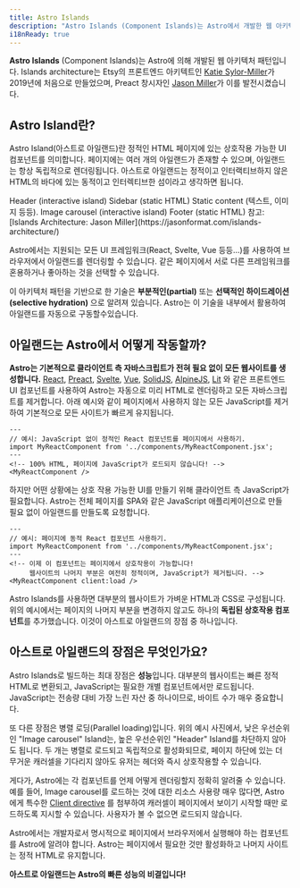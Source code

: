 ```yaml
---
title: Astro Islands
description: "Astro Islands (Component Islands)는 Astro에서 개발한 웹 아키텍처 패턴입니다. Islands architecture는 Etsy의 프론트엔드 엔지니어인 Katie Sylor-Miller가 2019년에 처음 만들었으며, Preact의 창시자인 Jason Miller이 발전시켰왔습니다."
i18nReady: true
---
```



**Astro Islands** (Component Islands)는 Astro에 의해 개발된 웹 아키텍처 패턴입니다. Islands architecture는 Etsy의 프론트엔드 아키텍트인 [Katie Sylor-Miller](https://twitter.com/ksylor)가 2019년에 처음으로 만들었으며, Preact 창시자인 [Jason Miller](https://jasonformat.com/islands-architecture/)가 이를 발전시켰습니다.

## Astro Island란?

Astro Island(아스트로 아일랜드)란 정적인 HTML 페이지에 있는 상호작용 가능한 UI 컴포넌트를 의미합니다. 페이지에는 여러 개의 아일랜드가 존재할 수 있으며, 아일랜드는 항상 독립적으로 렌더링됩니다. 아스트로 아일랜드는 정적이고 인터랙티브하지 않은 HTML의 바다에 있는 동적이고 인터렉티브한 섬이라고 생각하면 됩니다.

<IslandsDiagram>
  <Fragment slot="headerApp">Header (interactive island)</Fragment>
  <Fragment slot="sidebarApp">Sidebar (static HTML)</Fragment>
  <Fragment slot="main">
    Static content (텍스트, 이미지 등등).
  </Fragment>
  <Fragment slot="carouselApp">Image carousel (interactive island)</Fragment>
  <Fragment slot="footer">Footer (static HTML)</Fragment>
  <Fragment slot="source">참고: [Islands Architecture: Jason Miller](https://jasonformat.com/islands-architecture/)</Fragment>
</IslandsDiagram>

Astro에서는 지원되는 모든 UI 프레임워크(React, Svelte, Vue 등등...)를 사용하여 브라우저에서 아일랜드를 렌더링할 수 있습니다. 같은 페이지에서 서로 다른 프레임워크를 혼용하거나 좋아하는 것을 선택할 수 있습니다.

이 아키텍처 패턴을 기반으로 한 기술은 **부분적인(partial)** 또는 **선택적인 하이드레이션(selective hydration)** 으로 알려져 있습니다. Astro는 이 기술을 내부에서 활용하여 아일랜드를 자동으로 구동할수있습니다.

## 아일랜드는 Astro에서 어떻게 작동할까?

**Astro는 기본적으로 클라이언트 측 자바스크립트가 전혀 필요 없이 모든 웹사이트를 생성합니다.** [React](https://react.dev/), [Preact](https://preactjs.com/), [Svelte](https://svelte.dev/), [Vue](https://vuejs.org/), [SolidJS](https://www.solidjs.com/), [AlpineJS](https://alpinejs.dev/), [Lit](https://lit.dev/) 와 같은 프론트엔드 UI 컴포넌트를 사용하여 Astro는 자동으로 미리 HTML로 렌더링하고 모든 자바스크립트를 제거합니다. 아래 예시와 같이 페이지에서 사용하지 않는 모든 JavaScript를 제거하여 기본적으로 모든 사이트가 빠르게 유지됩니다.

```astro title="src/pages/index.astro"
---
// 예시: JavaScript 없이 정적인 React 컴포넌트를 페이지에서 사용하기.
import MyReactComponent from '../components/MyReactComponent.jsx';
---
<!-- 100% HTML, 페이지에 JavaScript가 로드되지 않습니다! -->
<MyReactComponent />
```

하지만 어떤 상황에는 상호 작용 가능한 UI를 만들기 위해 클라이언트 측 JavaScript가 필요합니다. Astro는 전체 페이지를 SPA와 같은 JavaScript 애플리케이션으로 만들 필요 없이 아일랜드를 만들도록 요청합니다.

```astro title="src/pages/index.astro" ins="client:load"
---
// 예시: 페이지에 동적 React 컴포넌트 사용하기.
import MyReactComponent from '../components/MyReactComponent.jsx';
---
<!-- 이제 이 컴포넌트는 페이지에서 상호작용이 가능합니다!
     웹사이트의 나머지 부분은 여전히 정적이며, JavaScript가 제거됩니다. -->
<MyReactComponent client:load />
```

Astro Islands를 사용하면 대부분의 웹사이트가 가벼운 HTML과 CSS로 구성됩니다. 위의 예시에서는 페이지의 나머지 부분을 변경하지 않고도 하나의 **독립된 상호작용 컴포넌트**를 추가했습니다. 이것이 아스트로 아일랜드의 장점 중 하나입니다.

## 아스트로 아일랜드의 장점은 무엇인가요?

Astro Islands로 빌드하는 최대 장점은 **성능**입니다. 대부분의 웹사이트는 빠른 정적 HTML로 변환되고, JavaScript는 필요한 개별 컴포넌트에서만 로드됩니다. JavaScript는 전송량 대비 가장 느린 자산 중 하나이므로, 바이트 수가 매우 중요합니다.

또 다른 장점은 병렬 로딩(Parallel loading)입니다. 위의 예시 사진에서, 낮은 우선순위인 "Image carousel" Island는, 높은 우선순위인 "Header" Island를 차단하지 않아도 됩니다. 두 개는 병렬로 로드되고 독립적으로 활성화되므로, 페이지 하단에 있는 더 무거운 캐러셀을 기다리지 않아도 유저는 헤더와 즉시 상호작용할 수 있습니다.

게다가, Astro에는 각 컴포넌트를 언제 어떻게 렌더링할지 정확히 알려줄 수 있습니다. 예를 들어, Image carousel를 로드하는 것에 대한 리소스 사용량 매우 많다면, Astro에게 특수한 [Client directive](/ko/reference/directives-reference/#client-directives) 를 첨부하여 캐러셀이 페이지에서 보이기 시작할 때만 로드하도록 지시할 수 있습니다. 사용자가 볼 수 없으면 로드되지 않습니다.

Astro에서는 개발자로서 명시적으로 페이지에서 브라우저에서 실행해야 하는 컴포넌트를 Astro에 알려야 합니다. Astro는 페이지에서 필요한 것만 활성화하고 나머지 사이트는 정적 HTML로 유지합니다.

**아스트로 아일랜드는 Astro의 빠른 성능의 비결입니다!**
